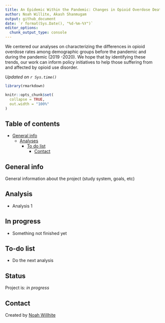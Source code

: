 ```yaml
---
title: An Epidemic Within the Pandemic: Changes in Opioid Overdose Death Characteristics During the COVID-19 Pandemic
author: Noah Willite, Akash Shanmugam
output: github_document
date: `r format(Sys.Date(), "%d-%m-%Y")`
editor_options:
  chunk_output_type: console
---
```


<!-- Short Description  -->
We centered our analyses on characterizing the differences in opioid overdose rates among demographic groups before the pandemic and during the pandemic (2019 -2020). We hope that by identifying these trends, our work can inform policy initiatives to help those suffering from and affected by opioid use disorder. 

*Updated on `r Sys.time()`*

<!-- README.md is generated from README.Rmd. Please edit that file -->

```r

library(rmarkdown)

knitr::opts_chunk$set(
  collapse = TRUE,
  out.width = "100%"
)
```


## Table of contents
* [General info](#general-info)
  * [Analyses](#Analyses)
    * [To do list](#to-do-list)
      * [Contact](#contact)

## General info

General information about the project (study system, goals, etc)

## Analysis

* Analysis 1

## In progress

*  Something not finished yet

## To-do list

* Do the next analysis

## Status
Project is: _in progress_

## Contact
Created by [Noah Willhite](https://mybinder.org/v2/gh/Noah-Willhite/QTM-302W-Project/main?urlpath=rstudio)
